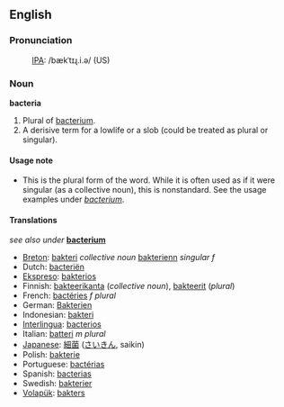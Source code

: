 ==English==
===Pronunciation===
:[[International Phonetic Alphabet|IPA]]: /bækˈtɪɻ.i.ə/ (US)

===Noun=== 
'''bacteria'''

#Plural of [[bacterium]].
#A derisive term for a lowlife or a slob (could be treated as plural or singular).

====Usage note====
*This is the plural form of the word.  While it is often used as if it were singular (as a collective noun), this is nonstandard.  See the usage examples under ''[[bacterium]]''.

<!--is there any point in having translations on this page?-->

==== Translations ====
''see also under'' '''[[bacterium]]'''
*[[Breton]]: [[bakteri]] ''collective noun'' [[bakterienn]] ''singular f''
*Dutch: [[bacteriën]]
*[[Ekspreso]]: [[bakterios]]
*Finnish: [[bakteerikanta]] (''collective noun''), [[bakteerit]] (''plural'')
*French: [[bactéries]] ''f plural''
*German: [[Bakterien]] 
*Indonesian: [[bakteri]] 
*[[Interlingua]]: [[bacterios]] 
*Italian: [[batteri]] ''m plural''
*[[Japanese]]: [[細菌]] ([[さいきん]], saikin) 
*Polish: [[bakterie]]
*Portuguese: [[bactérias]] 
*Spanish: [[bacterias]]
*Swedish: [[bakterier]]
*[[Volapük]]: [[bakters]]